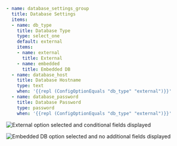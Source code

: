 ```yaml
- name: database_settings_group
  title: Database Settings
  items:
  - name: db_type
    title: Database Type
    type: select_one
    default: external
    items:
    - name: external
      title: External
    - name: embedded
      title: Embedded DB
  - name: database_host
    title: Database Hostname
    type: text
    when: '{{repl (ConfigOptionEquals "db_type" "external")}}'
  - name: database_password
    title: Database Password
    type: password
    when: '{{repl (ConfigOptionEquals "db_type" "external")}}'
```

![External option selected and conditional fields displayed](../../../static/images/config-when-enabled.png)

![Embedded DB option selected and no additional fields displayed](../../../static/images/config-when-disabled.png)